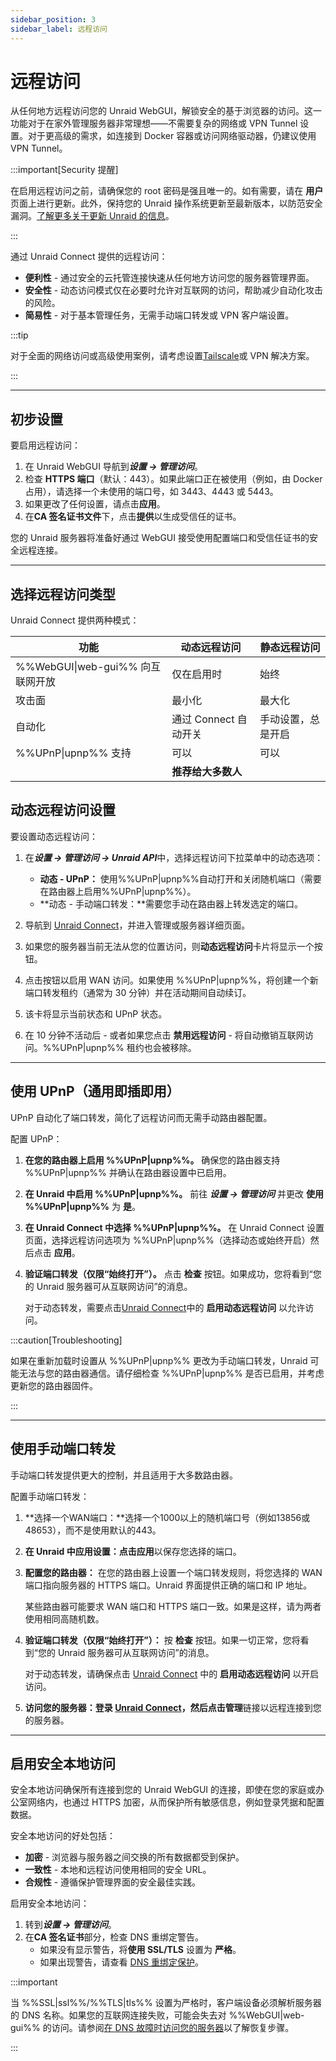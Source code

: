 ```yaml
---
sidebar_position: 3
sidebar_label: 远程访问
---
```



# 远程访问

从任何地方远程访问您的 Unraid WebGUI，解锁安全的基于浏览器的访问。这一功能对于在家外管理服务器非常理想——不需要复杂的网络或 VPN Tunnel 设置。对于更高级的需求，如连接到 Docker 容器或访问网络驱动器，仍建议使用 VPN Tunnel。

:::important[Security 提醒]

在启用远程访问之前，请确保您的 root 密码是强且唯一的。如有需要，请在 **用户** 页面上进行更新。此外，保持您的 Unraid 操作系统更新至最新版本，以防范安全漏洞。[了解更多关于更新 Unraid 的信息](../unraid-os/system-administration/maintain-and-update/upgrading-unraid.mdx)。

:::

通过 Unraid Connect 提供的远程访问：

- **便利性** - 通过安全的云托管连接快速从任何地方访问您的服务器管理界面。
- **安全性** - 动态访问模式仅在必要时允许对互联网的访问，帮助减少自动化攻击的风险。
- **简易性** - 对于基本管理任务，无需手动端口转发或 VPN 客户端设置。

:::tip

对于全面的网络访问或高级使用案例，请考虑设置[Tailscale](../unraid-os/system-administration/secure-your-server/tailscale.mdx)或 VPN 解决方案。

:::

---

## 初步设置

要启用远程访问：

1. 在 Unraid WebGUI 导航到***设置 → 管理访问***。
2. 检查 **HTTPS 端口**（默认：443）。如果此端口正在被使用（例如，由 Docker 占用），请选择一个未使用的端口号，如 3443、4443 或 5443。
3. 如果更改了任何设置，请点击**应用**。
4. 在**CA 签名证书文件**下，点击**提供**以生成受信任的证书。

您的 Unraid 服务器将准备好通过 WebGUI 接受使用配置端口和受信任证书的安全远程连接。

---

## 选择远程访问类型

Unraid Connect 提供两种模式：

<Tabs>
  <TabItem value="动态" label="动态远程访问" default>
    <RemoteAccessDynamic />
  </TabItem>

  <TabItem value="静态" label="静态远程访问">
    <RemoteAccessStatic />
  </TabItem>
</Tabs>

| 功能                         | 动态远程访问          | 静态远程访问    |
| -------------------------- | --------------- | --------- |
| %%WebGUI\|web-gui%% 向互联网开放 | 仅在启用时           | 始终        |
| 攻击面                        | 最小化             | 最大化       |
| 自动化                        | 通过 Connect 自动开关 | 手动设置，总是开启 |
| %%UPnP\|upnp%% 支持          | 可以              | 可以        |
|                            | **推荐给大多数人**     |           |

## 动态远程访问设置

要设置动态远程访问：

1. 在***设置 → 管理访问 → Unraid API***中，选择远程访问下拉菜单中的动态选项：
   - **动态 - UPnP：** 使用%%UPnP|upnp%%自动打开和关闭随机端口（需要在路由器上启用%%UPnP|upnp%%）。
   - \*\*动态 - 手动端口转发：\*\*需要您手动在路由器上转发选定的端口。

2. 导航到 [Unraid Connect](https://connect.myunraid.net/)，并进入管理或服务器详细页面。

3. 如果您的服务器当前无法从您的位置访问，则**动态远程访问**卡片将显示一个按钮。

4. 点击按钮以启用 WAN 访问。如果使用 %%UPnP|upnp%%，将创建一个新端口转发租约（通常为 30 分钟）并在活动期间自动续订。

5. 该卡将显示当前状态和 UPnP 状态。

6. 在 10 分钟不活动后 - 或者如果您点击 **禁用远程访问** - 将自动撤销互联网访问。%%UPnP|upnp%% 租约也会被移除。

---

## 使用 UPnP（通用即插即用）

UPnP 自动化了端口转发，简化了远程访问而无需手动路由器配置。

配置 UPnP：

1. **在您的路由器上启用 %%UPnP|upnp%%。**
   确保您的路由器支持 %%UPnP|upnp%% 并确认在路由器设置中已启用。

2. **在 Unraid 中启用 %%UPnP|upnp%%。**
   前往 ***设置 → 管理访问*** 并更改 **使用 %%UPnP|upnp%%** 为 **是**。

3. **在 Unraid Connect 中选择 %%UPnP|upnp%%。**
   在 Unraid Connect 设置页面，选择远程访问选项为 %%UPnP|upnp%%（选择动态或始终开启）然后点击 **应用**。

4. **验证端口转发（仅限“始终打开”）。**
   点击 **检查** 按钮。如果成功，您将看到“您的 Unraid 服务器可从互联网访问”的消息。

   对于动态转发，需要点击[Unraid Connect](https://connect.myunraid.net/)中的 **启用动态远程访问** 以允许访问。

:::caution\[Troubleshooting]

如果在重新加载时设置从 %%UPnP|upnp%% 更改为手动端口转发，Unraid 可能无法与您的路由器通信。请仔细检查 %%UPnP|upnp%% 是否已启用，并考虑更新您的路由器固件。

:::

---

## 使用手动端口转发

手动端口转发提供更大的控制，并且适用于大多数路由器。

配置手动端口转发：

1. \*\*选择一个WAN端口：\*\*选择一个1000以上的随机端口号（例如13856或48653），而不是使用默认的443。

2. **在 Unraid 中应用设置：**点击**应用**以保存您选择的端口。

3. **配置您的路由器：** 在您的路由器上设置一个端口转发规则，将您选择的 WAN 端口指向服务器的 HTTPS 端口。Unraid 界面提供正确的端口和 IP 地址。

   某些路由器可能要求 WAN 端口和 HTTPS 端口一致。如果是这样，请为两者使用相同高随机数。

4. **验证端口转发（仅限“始终打开”）：** 按 **检查** 按钮。如果一切正常，您将看到“您的 Unraid 服务器可从互联网访问”的消息。

   对于动态转发，请确保点击 [Unraid Connect](https://connect.myunraid.net/) 中的 **启用动态远程访问** 以开启访问。

5. **访问您的服务器：**登录 [Unraid Connect](https://connect.myunraid.net/)，然后点击**管理**链接以远程连接到您的服务器。

---

## 启用安全本地访问

安全本地访问确保所有连接到您的 Unraid WebGUI 的连接，即使在您的家庭或办公室网络内，也通过 HTTPS 加密，从而保护所有敏感信息，例如登录凭据和配置数据。

安全本地访问的好处包括：

- **加密** - 浏览器与服务器之间交换的所有数据都受到保护。
- **一致性** - 本地和远程访问使用相同的安全 URL。
- **合规性** - 遵循保护管理界面的安全最佳实践。

启用安全本地访问：

1. 转到***设置 → 管理访问***。
2. 在**CA 签名证书**部分，检查 DNS 重绑定警告。
   - 如果没有显示警告，将**使用 SSL/TLS** 设置为 **严格**。
   - 如果出现警告，请查看 [DNS 重绑定保护](../unraid-os/system-administration/secure-your-server/securing-your-connection.mdx#dns-rebinding-protection)。

:::important

当 %%SSL|ssl%%/%%TLS|tls%% 设置为严格时，客户端设备必须解析服务器的 DNS 名称。如果您的互联网连接失败，可能会失去对 %%WebGUI|web-gui%% 的访问。请参阅[在 DNS 故障时访问您的服务器](../unraid-os/system-administration/secure-your-server/securing-your-connection.mdx#accessing-your-server-when-dns-is-down)以了解恢复步骤。

:::
